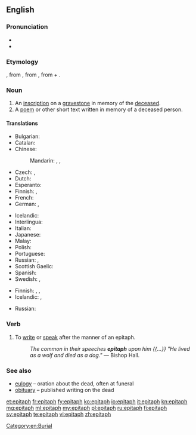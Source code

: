 ==English==

===Pronunciation===
* {{IPA|/ˈɛpɪtæf/}}
* {{audio|en-us-epitaph.ogg|Audio (US)}}

===Etymology===
{{etyl|fro}} {{term|epitafe|lang=fro}}, from {{etyl|la}} {{term|epitaphium||eulogy|lang=la}}, from {{etyl|grc}} {{term|ἐπιτάφιος||relating to a funeral|tr=epitaphios|sc=polytonic|lang=grc}}, from {{term|ἐπί||over|tr=epi|sc=polytonic|lang=grc}} + {{term|τάφος||tomb|tr=taphos|sc=polytonic|lang=grc}}.

===Noun===
{{en-noun}}

# An [[inscription]] on a [[gravestone]] in memory of the [[deceased]].
# A [[poem]] or other short text written in memory of a deceased person.

====Translations====
{{trans-top|inscription on a gravestone}}
* Bulgarian: {{t-|bg|надгробен надпис|m|sc=Cyrl}}
* Catalan: {{t-|ca|epitafi|m}}
* Chinese:
*: Mandarin: {{t|cmn|墓誌銘|sc=Hani}}, {{t|cmn|墓志铭|tr=mùzhìmíng|sc=Hani}}, {{t|cmn|碑文|tr=bēiwén|sc=Hani}}
* Czech: {{t-|cs|epitaf|m}}, {{t-|cs|náhrobní}} {{t+|cs|nápis|m}}
* Dutch: {{t+|nl|grafschrift}}
* Esperanto: {{t-|eo|tomboskribo}}
* Finnish: {{t-|fi|hautakirjoitus}}, {{t-|fi|epitafi}}
* French: {{t+|fr|épitaphe|f}}
* German: {{t+|de|Epitaph|n}},  {{t+|de|Grabinschrift|f}}
{{trans-mid}}
* Icelandic: {{t+|is|grafskrift|f}}
* Interlingua: {{t-|ia|epitaphio|xs=Interlingua}}
* Italian: {{t+|it|epitaffio|m}}
* Japanese: {{t-|ja|エピタフ|tr=epitafu}}
* Malay: {{t-|ms|epitaf}}
* Polish: {{t-|pl|epitafium|n}}
* Portuguese: {{t+|pt|epitáfio|m}}
* Russian: {{t+|ru|эпитафия|f|tr=epitáfija}}, {{t|ru|надгробная надпись|f|tr=nadgróbnaja nádpisʹ|sc=Cyrl}}
* Scottish Gaelic: {{t-|gd|leac-sgrìobhadh|m|xs=Scottish Gaelic}}
* Spanish: {{t+|es|epitafio|m}}
* Swedish: {{t+|sv|epitafium|n}}, {{t-|sv|epitaf|n}}
{{trans-bottom}}

{{trans-top|commemorative poem or other text}}
* Finnish: {{t+|fi|muistokirjoitus}}, {{t-|fi|muistoruno}}, {{t-|fi|epitafi}}
* Icelandic: {{t-|is|eftirmæli|n}}, {{qualifier|an obituary}} {{t+|is|minningargrein|f}}
{{trans-mid}}
* Russian: {{t|ru|эпитафия|f|tr=epitáfija|sc=Cyrl}}
{{trans-bottom}}

===Verb===
{{en-verb}}

# To [[write]] or [[speak]] after the manner of an epitaph.
#: ''The common in their speeches '''epitaph''' upon him {{...}} "He lived as a wolf and died as a dog."'' &mdash; Bishop Hall.

===See also===
* [[eulogy]] – oration about the dead, often at funeral
* [[obituary]] – published writing on the dead

[[Category:en:Burial]]

[[et:epitaph]]
[[fr:epitaph]]
[[fy:epitaph]]
[[ko:epitaph]]
[[io:epitaph]]
[[it:epitaph]]
[[kn:epitaph]]
[[mg:epitaph]]
[[ml:epitaph]]
[[my:epitaph]]
[[pl:epitaph]]
[[ru:epitaph]]
[[fi:epitaph]]
[[sv:epitaph]]
[[te:epitaph]]
[[vi:epitaph]]
[[zh:epitaph]]